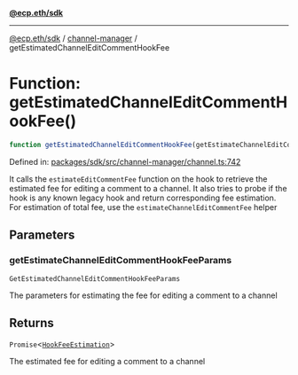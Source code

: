 [**@ecp.eth/sdk**](../../index.mdx)

***

[@ecp.eth/sdk](/sdk-reference/index.mdx) / [channel-manager](/sdk-reference/channel-manager/index.mdx) / getEstimatedChannelEditCommentHookFee

# Function: getEstimatedChannelEditCommentHookFee()

```ts
function getEstimatedChannelEditCommentHookFee(getEstimateChannelEditCommentHookFeeParams): Promise<HookFeeEstimation>;
```

Defined in: [packages/sdk/src/channel-manager/channel.ts:742](https://github.com/ecp-eth/comments-monorepo/blob/main/packages/sdk/src/channel-manager/channel.ts#L742)

It calls the `estimateEditCommentFee` function on the hook to retrieve the estimated fee for editing a comment to a channel.
It also tries to probe if the hook is any known legacy hook and return corresponding fee estimation.
For estimation of total fee, use the `estimateChannelEditCommentFee` helper

## Parameters

### getEstimateChannelEditCommentHookFeeParams

`GetEstimatedChannelEditCommentHookFeeParams`

The parameters for estimating the fee for editing a comment to a channel

## Returns

`Promise`\<[`HookFeeEstimation`](/sdk-reference/channel-manager/types/type-aliases/HookFeeEstimation.mdx)\>

The estimated fee for editing a comment to a channel
